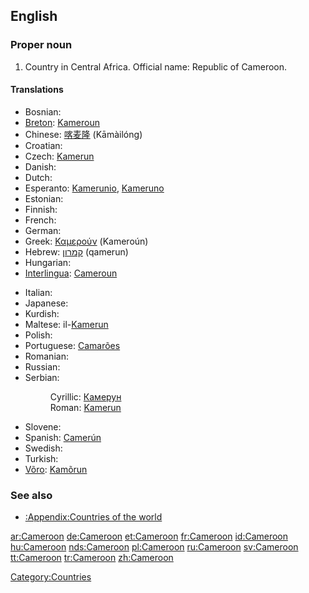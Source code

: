 ==English==
{{wikipedia}}

===Proper noun===
{{en-proper noun}}

# Country in Central Africa. Official name: Republic of Cameroon.

====Translations====
{{top}}
* Bosnian: {{t-|bs|Kamerun|m}}
* [[Breton]]: [[Kameroun]]
* Chinese: [[喀麦隆]] (Kāmàilóng)
* Croatian: {{t-|hr|Kamerun|m}}
* Czech: [[Kamerun]] {{m}}
* Danish: {{t-|da|Cameroun}}
* Dutch: {{t-|nl|Kameroen}}
* Esperanto: [[Kamerunio]], [[Kameruno]]
* Estonian: {{t+|et|Kamerun}}
* Finnish: {{t+|fi|Kamerun}}
* French: {{t+|fr|Cameroun|m}}
* German: {{t+|de|Kamerun}}
* Greek: [[Καμερούν]] (Kameroún) {{n}}
* Hebrew: [[קמרון]] (qamerun)
* Hungarian: {{t+|hu|Kamerun}}
* [[Interlingua]]: [[Cameroun]]
{{mid}}
* Italian: {{t-|it|Camerun}}
* Japanese: {{t-|ja|カメルーン|tr=Kamerūn|sc=Jpan}}
* Kurdish: {{KUchar|[[کامیرۆن]]}}
* Maltese: il-[[Kamerun]]
* Polish: {{t+|pl|Kamerun}}
* Portuguese: [[Camarões]]
* Romanian: {{t-|ro|Camerun|n}}
* Russian: {{t+|ru|Камерун|sc=Cyrl}}
*Serbian:
*:Cyrillic: [[Камерун]] {{m}}
*:Roman: [[Kamerun]] {{m}}
* Slovene: {{t+|sl|Kamerun|m}}
* Spanish: [[Camerún]]
* Swedish: {{t+|sv|Kamerun}}
* Turkish: {{t+|tr|Kamerun}}
* [[Võro]]: [[Kamõrun]]
{{bottom}}

===See also===
*[[:Appendix:Countries of the world]]

[[Category:Countries]]

[[ar:Cameroon]]
[[de:Cameroon]]
[[et:Cameroon]]
[[fr:Cameroon]]
[[id:Cameroon]]
[[hu:Cameroon]]
[[nds:Cameroon]]
[[pl:Cameroon]]
[[ru:Cameroon]]
[[sv:Cameroon]]
[[tt:Cameroon]]
[[tr:Cameroon]]
[[zh:Cameroon]]
